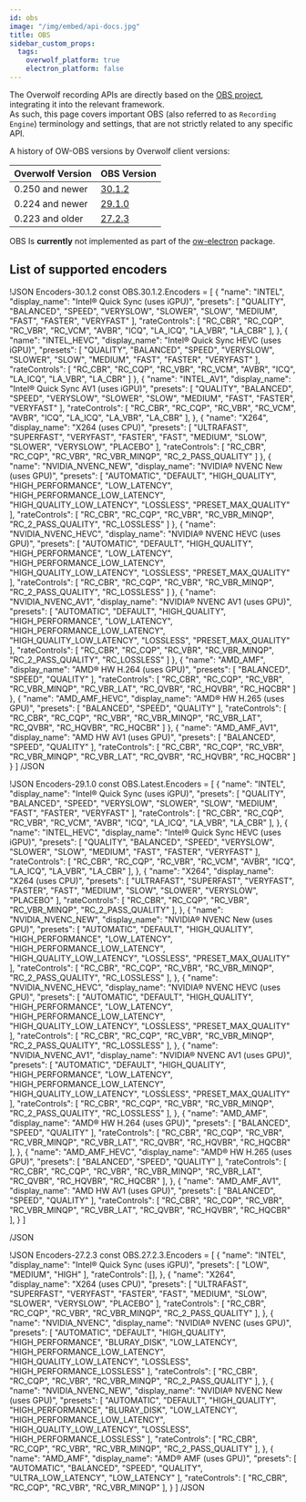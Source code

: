```yaml
---
id: obs
image: "/img/embed/api-docs.jpg"
title: OBS
sidebar_custom_props:
  tags:
    overwolf_platform: true
    electron_platform: false
---
```


The Overwolf recording APIs are directly based on the [OBS project](https://github.com/obsproject/obs-studio), integrating it into the relevant framework.  
As such, this page covers important OBS (also referred to as `Recording Engine`) terminology and settings, that are not strictly related to any specific API.

<Tabs groupId="frameworks">
<TabItem value="overwolf-platform" label="Overwolf Platform">

A history of OW-OBS versions by Overwolf client versions:

| Overwolf Version          | OBS Version                                                    |
| ------------------------- | -------------------------------------------------------------- |
| 0.250 and newer           | [30.1.2](https://github.com/obsproject/obs-studio/tree/30.1.2) |
| 0.224 and newer           | [29.1.0](https://github.com/obsproject/obs-studio/tree/29.1.0) |
| 0.223 and older           | [27.2.3](https://github.com/obsproject/obs-studio/tree/27.2.3) |

</TabItem>
<TabItem value="electron-platform" label="Overwolf Electron">

OBS Is **currently** not implemented as part of the [ow-electron](/tools/ow-electron) package.

</TabItem>
</Tabs>


## List of supported encoders

<Tabs>
<TabItem value="30.1.2" label="OBS Version 30.1.2" default>

!JSON Encoders-30.1.2
const OBS.30.1.2.Encoders = [
    {
        "name": "INTEL",
        "display_name": "Intel® Quick Sync (uses iGPU)",
        "presets": [
            "QUALITY",
            "BALANCED",
            "SPEED",
            "VERYSLOW",
            "SLOWER",
            "SLOW",
            "MEDIUM",
            "FAST",
            "FASTER",
            "VERYFAST"
        ],
        "rateControls": [
            "RC_CBR",
            "RC_CQP",
            "RC_VBR",
            "RC_VCM",
            "AVBR",
            "ICQ",
            "LA_ICQ",
            "LA_VBR",
            "LA_CBR"
        ],
    },
    {
        "name": "INTEL_HEVC",
        "display_name": "Intel® Quick Sync HEVC (uses iGPU)",
        "presets": [
            "QUALITY",
            "BALANCED",
            "SPEED",
            "VERYSLOW",
            "SLOWER",
            "SLOW",
            "MEDIUM",
            "FAST",
            "FASTER",
            "VERYFAST"
        ],
        "rateControls": [
            "RC_CBR",
            "RC_CQP",
            "RC_VBR",
            "RC_VCM",
            "AVBR",
            "ICQ",
            "LA_ICQ",
            "LA_VBR",
            "LA_CBR"
        ]
    },
    {
    "name": "INTEL_AV1",
    "display_name": "Intel® Quick Sync AV1 (uses iGPU)",
    "presets": [
        "QUALITY",
        "BALANCED",
        "SPEED",
        "VERYSLOW",
        "SLOWER",
        "SLOW",
        "MEDIUM",
        "FAST",
        "FASTER",
        "VERYFAST"
    ],
    "rateControls": [
        "RC_CBR",
        "RC_CQP",
        "RC_VBR",
        "RC_VCM",
        "AVBR",
        "ICQ",
        "LA_ICQ",
        "LA_VBR",
        "LA_CBR"
    ],
    },
    {
        "name": "X264",
        "display_name": "X264 (uses CPU)",
        "presets": [
            "ULTRAFAST",
            "SUPERFAST",
            "VERYFAST",
            "FASTER",
            "FAST",
            "MEDIUM",
            "SLOW",
            "SLOWER",
            "VERYSLOW",
            "PLACEBO"
        ],
        "rateControls": [
            "RC_CBR",
            "RC_CQP",
            "RC_VBR",
            "RC_VBR_MINQP",
            "RC_2_PASS_QUALITY"
        ]
    },
    {
        "name": "NVIDIA_NVENC_NEW",
        "display_name": "NVIDIA® NVENC New (uses GPU)",
        "presets": [
            "AUTOMATIC",
            "DEFAULT",
            "HIGH_QUALITY",
            "HIGH_PERFORMANCE",
            "LOW_LATENCY",
            "HIGH_PERFORMANCE_LOW_LATENCY",
            "HIGH_QUALITY_LOW_LATENCY",
            "LOSSLESS",
            "PRESET_MAX_QUALITY"
        ],
        "rateControls": [
            "RC_CBR",
            "RC_CQP",
            "RC_VBR",
            "RC_VBR_MINQP",
            "RC_2_PASS_QUALITY",
            "RC_LOSSLESS"
        ]
    },
    {
        "name": "NVIDIA_NVENC_HEVC",
        "display_name": "NVIDIA® NVENC HEVC (uses GPU)",
        "presets": [
            "AUTOMATIC",
            "DEFAULT",
            "HIGH_QUALITY",
            "HIGH_PERFORMANCE",
            "LOW_LATENCY",
            "HIGH_PERFORMANCE_LOW_LATENCY",
            "HIGH_QUALITY_LOW_LATENCY",
            "LOSSLESS",
            "PRESET_MAX_QUALITY"
        ],
        "rateControls": [
            "RC_CBR",
            "RC_CQP",
            "RC_VBR",
            "RC_VBR_MINQP",
            "RC_2_PASS_QUALITY",
            "RC_LOSSLESS"
        ]
    },
    {
        "name": "NVIDIA_NVENC_AV1",
        "display_name": "NVIDIA® NVENC AV1 (uses GPU)",
        "presets": [
            "AUTOMATIC",
            "DEFAULT",
            "HIGH_QUALITY",
            "HIGH_PERFORMANCE",
            "LOW_LATENCY",
            "HIGH_PERFORMANCE_LOW_LATENCY",
            "HIGH_QUALITY_LOW_LATENCY",
            "LOSSLESS",
            "PRESET_MAX_QUALITY"
        ],
        "rateControls": [
            "RC_CBR",
            "RC_CQP",
            "RC_VBR",
            "RC_VBR_MINQP",
            "RC_2_PASS_QUALITY",
            "RC_LOSSLESS"
        ]
    },
    {
        "name": "AMD_AMF",
        "display_name": "AMD® HW H.264 (uses GPU)",
        "presets": [
            "BALANCED",
            "SPEED",
            "QUALITY"
        ],
        "rateControls": [
            "RC_CBR",
            "RC_CQP",
            "RC_VBR",
            "RC_VBR_MINQP",
            "RC_VBR_LAT",
            "RC_QVBR",
            "RC_HQVBR",
            "RC_HQCBR"
        ]
    },
    {
        "name": "AMD_AMF_HEVC",
        "display_name": "AMD® HW H.265 (uses GPU)",
        "presets": [
            "BALANCED",
            "SPEED",
            "QUALITY"
        ],
        "rateControls": [
            "RC_CBR",
            "RC_CQP",
            "RC_VBR",
            "RC_VBR_MINQP",
            "RC_VBR_LAT",
            "RC_QVBR",
            "RC_HQVBR",
            "RC_HQCBR"
        ]
    },
    {
        "name": "AMD_AMF_AV1",
        "display_name": "AMD HW AV1 (uses GPU)",
        "presets": [
            "BALANCED",
            "SPEED",
            "QUALITY"
        ],
        "rateControls": [
            "RC_CBR",
            "RC_CQP",
            "RC_VBR",
            "RC_VBR_MINQP",
            "RC_VBR_LAT",
            "RC_QVBR",
            "RC_HQVBR",
            "RC_HQCBR"
        ]
    }
]
/JSON

</TabItem>
<TabItem value="latest" label="OBS Version 29.1.0">

!JSON Encoders-29.1.0
const OBS.Latest.Encoders = [
    {
        "name": "INTEL",
        "display_name": "Intel® Quick Sync (uses iGPU)",
        "presets": [
            "QUALITY",
            "BALANCED",
            "SPEED",
            "VERYSLOW",
            "SLOWER",
            "SLOW",
            "MEDIUM",
            "FAST",
            "FASTER",
            "VERYFAST"
        ],
        "rateControls": [
            "RC_CBR",
            "RC_CQP",
            "RC_VBR",
            "RC_VCM",
            "AVBR",
            "ICQ",
            "LA_ICQ",
            "LA_VBR",
            "LA_CBR"
        ],
    },
    {
        "name": "INTEL_HEVC",
        "display_name": "Intel® Quick Sync HEVC (uses iGPU)",
        "presets": [
            "QUALITY",
            "BALANCED",
            "SPEED",
            "VERYSLOW",
            "SLOWER",
            "SLOW",
            "MEDIUM",
            "FAST",
            "FASTER",
            "VERYFAST"
        ],
        "rateControls": [
            "RC_CBR",
            "RC_CQP",
            "RC_VBR",
            "RC_VCM",
            "AVBR",
            "ICQ",
            "LA_ICQ",
            "LA_VBR",
            "LA_CBR"
        ],
    },
    {
        "name": "X264",
        "display_name": "X264 (uses CPU)",
        "presets": [
            "ULTRAFAST",
            "SUPERFAST",
            "VERYFAST",
            "FASTER",
            "FAST",
            "MEDIUM",
            "SLOW",
            "SLOWER",
            "VERYSLOW",
            "PLACEBO"
        ],
        "rateControls": [
            "RC_CBR",
            "RC_CQP",
            "RC_VBR",
            "RC_VBR_MINQP",
            "RC_2_PASS_QUALITY"
        ],
    },
    {
        "name": "NVIDIA_NVENC_NEW",
        "display_name": "NVIDIA® NVENC New (uses GPU)",
        "presets": [
            "AUTOMATIC",
            "DEFAULT",
            "HIGH_QUALITY",
            "HIGH_PERFORMANCE",
            "LOW_LATENCY",
            "HIGH_PERFORMANCE_LOW_LATENCY",
            "HIGH_QUALITY_LOW_LATENCY",
            "LOSSLESS",
            "PRESET_MAX_QUALITY"
        ],
        "rateControls": [
            "RC_CBR",
            "RC_CQP",
            "RC_VBR",
            "RC_VBR_MINQP",
            "RC_2_PASS_QUALITY",
            "RC_LOSSLESS"
        ],
    },
    {
        "name": "NVIDIA_NVENC_HEVC",
        "display_name": "NVIDIA® NVENC HEVC (uses GPU)",
        "presets": [
            "AUTOMATIC",
            "DEFAULT",
            "HIGH_QUALITY",
            "HIGH_PERFORMANCE",
            "LOW_LATENCY",
            "HIGH_PERFORMANCE_LOW_LATENCY",
            "HIGH_QUALITY_LOW_LATENCY",
            "LOSSLESS",
            "PRESET_MAX_QUALITY"
        ],
        "rateControls": [
            "RC_CBR",
            "RC_CQP",
            "RC_VBR",
            "RC_VBR_MINQP",
            "RC_2_PASS_QUALITY",
            "RC_LOSSLESS"
        ],
    },
    {
        "name": "NVIDIA_NVENC_AV1",
        "display_name": "NVIDIA® NVENC AV1 (uses GPU)",
        "presets": [
            "AUTOMATIC",
            "DEFAULT",
            "HIGH_QUALITY",
            "HIGH_PERFORMANCE",
            "LOW_LATENCY",
            "HIGH_PERFORMANCE_LOW_LATENCY",
            "HIGH_QUALITY_LOW_LATENCY",
            "LOSSLESS",
            "PRESET_MAX_QUALITY"
        ],
        "rateControls": [
            "RC_CBR",
            "RC_CQP",
            "RC_VBR",
            "RC_VBR_MINQP",
            "RC_2_PASS_QUALITY",
            "RC_LOSSLESS"
        ],
    },
    {
        "name": "AMD_AMF",
        "display_name": "AMD® HW H.264 (uses GPU)",
        "presets": [
            "BALANCED",
            "SPEED",
            "QUALITY"
        ],
        "rateControls": [
            "RC_CBR",
            "RC_CQP",
            "RC_VBR",
            "RC_VBR_MINQP",
            "RC_VBR_LAT",
            "RC_QVBR",
            "RC_HQVBR",
            "RC_HQCBR"
        ],
    },
    {
        "name": "AMD_AMF_HEVC",
        "display_name": "AMD® HW H.265 (uses GPU)",
        "presets": [
            "BALANCED",
            "SPEED",
            "QUALITY"
        ],
        "rateControls": [
            "RC_CBR",
            "RC_CQP",
            "RC_VBR",
            "RC_VBR_MINQP",
            "RC_VBR_LAT",
            "RC_QVBR",
            "RC_HQVBR",
            "RC_HQCBR"
        ],
    },
    {
        "name": "AMD_AMF_AV1",
        "display_name": "AMD HW AV1 (uses GPU)",
        "presets": [
            "BALANCED",
            "SPEED",
            "QUALITY"
        ],
        "rateControls": [
            "RC_CBR",
            "RC_CQP",
            "RC_VBR",
            "RC_VBR_MINQP",
            "RC_VBR_LAT",
            "RC_QVBR",
            "RC_HQVBR",
            "RC_HQCBR"
        ],
    }
]

/JSON

</TabItem>

<TabItem value="27.2.3" label="OBS Version 27.2.3">

!JSON Encoders-27.2.3
const OBS.27.2.3.Encoders = [
    {
        "name": "INTEL",
        "display_name": "Intel® Quick Sync (uses iGPU)",
        "presets": [
            "LOW",
            "MEDIUM",
            "HIGH"
        ],
        "rateControls": [],
    },
    {
        "name": "X264",
        "display_name": "X264 (uses CPU)",
        "presets": [
            "ULTRAFAST",
            "SUPERFAST",
            "VERYFAST",
            "FASTER",
            "FAST",
            "MEDIUM",
            "SLOW",
            "SLOWER",
            "VERYSLOW",
            "PLACEBO"
        ],
        "rateControls": [
            "RC_CBR",
            "RC_CQP",
            "RC_VBR",
            "RC_VBR_MINQP",
            "RC_2_PASS_QUALITY"
        ],
    },
    {
        "name": "NVIDIA_NVENC",
        "display_name": "NVIDIA® NVENC (uses GPU)",
        "presets": [
            "AUTOMATIC",
            "DEFAULT",
            "HIGH_QUALITY",
            "HIGH_PERFORMANCE",
            "BLURAY_DISK",
            "LOW_LATENCY",
            "HIGH_PERFORMANCE_LOW_LATENCY",
            "HIGH_QUALITY_LOW_LATENCY",
            "LOSSLESS",
            "HIGH_PERFORMANCE_LOSSLESS"
        ],
        "rateControls": [
            "RC_CBR",
            "RC_CQP",
            "RC_VBR",
            "RC_VBR_MINQP",
            "RC_2_PASS_QUALITY"
        ],
    },
    {
        "name": "NVIDIA_NVENC_NEW",
        "display_name": "NVIDIA® NVENC New (uses GPU)",
        "presets": [
            "AUTOMATIC",
            "DEFAULT",
            "HIGH_QUALITY",
            "HIGH_PERFORMANCE",
            "BLURAY_DISK",
            "LOW_LATENCY",
            "HIGH_PERFORMANCE_LOW_LATENCY",
            "HIGH_QUALITY_LOW_LATENCY",
            "LOSSLESS",
            "HIGH_PERFORMANCE_LOSSLESS"
        ],
        "rateControls": [
            "RC_CBR",
            "RC_CQP",
            "RC_VBR",
            "RC_VBR_MINQP",
            "RC_2_PASS_QUALITY"
        ],
    },
    {
        "name": "AMD_AMF",
        "display_name": "AMD® AMF (uses GPU)",
        "presets": [
            "AUTOMATIC",
            "BALANCED",
            "SPEED",
            "QUALITY",
            "ULTRA_LOW_LATENCY",
            "LOW_LATENCY"
        ],
        "rateControls": [
            "RC_CBR",
            "RC_CQP",
            "RC_VBR",
            "RC_VBR_MINQP"
        ],
    }
]
/JSON

</TabItem>
</Tabs>